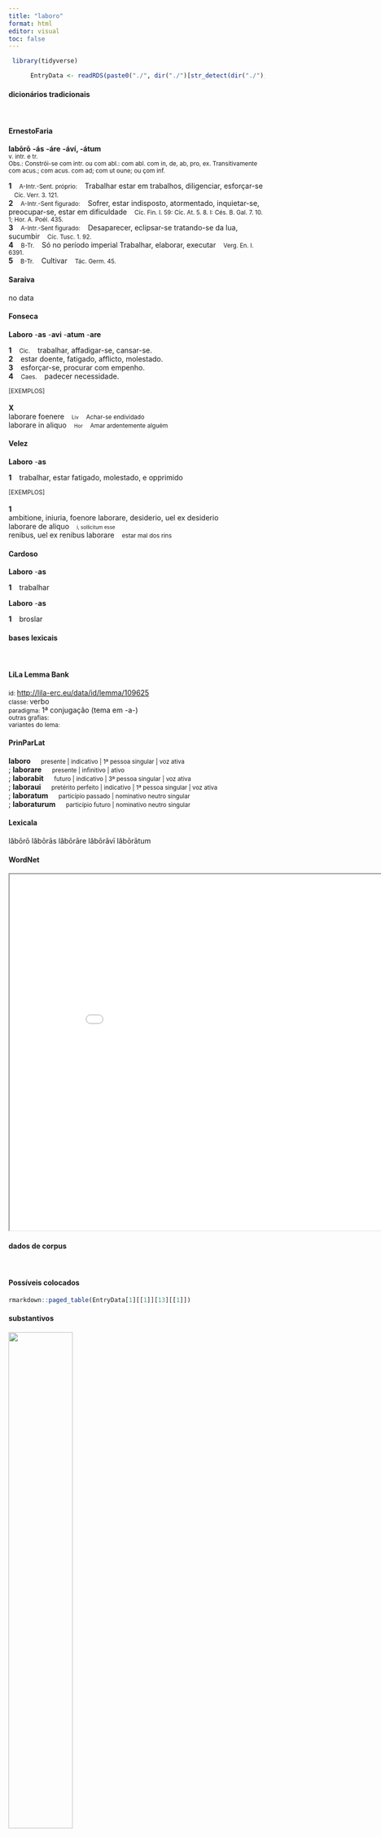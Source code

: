 ```yaml
---
title: "laboro"
format: html
editor: visual
toc: false
---
```



```r
 library(tidyverse) 

      EntryData <- readRDS(paste0("./", dir("./")[str_detect(dir("./"), "_xx108-97-98-111-114-111xx_.rds")]))

```


#### dicionários tradicionais

&emsp;




::: panel-tabset

#### ErnestoFaria

<b>labōrō</b> <b>-ás</b> <b>-áre</b> <b>-áví, -átum</b> <br> <small>v. intr. e tr.</small> <br> <small>Obs.: Constrói-se com intr. ou com abl.: com abl. com in, de, ab, pro, ex. Transitivamente com acus.; com acus. com ad; com ut oune; ou çom inf.</small>   <p> <b>1</b> &ensp; <small>A-Intr.-Sent. próprio:</small> &ensp; Trabalhar estar em trabalhos, diligenciar, esforçar-se &ensp; <small>Cíc. Verr. 3. 121.</small> <br> <b>2</b> &ensp; <small>A-Intr.-Sent figurado:</small> &ensp; Sofrer, estar indisposto, atormentado, inquietar-se, preocupar-se, estar em dificuldade &ensp; <small>Cíc. Fin. I. 59: Cíc. At. 5. 8. I: Cés. B. Gal. 7. 10. 1; Hor. A. Poél. 435.</small> <br> <b>3</b> &ensp; <small>A-Intr.-Sent figurado:</small> &ensp; Desaparecer, eclipsar-se tratando-se da lua, sucumbir &ensp; <small>Cíc. Tusc. 1. 92.</small> <br> <b>4</b> &ensp; <small>B-Tr.</small> &ensp; Só no período imperial Trabalhar, elaborar, executar &ensp; <small>Verg. En. I. 6391.</small> <br> <b>5</b> &ensp; <small>B-Tr.</small> &ensp; Cultivar &ensp; <small>Tác. Germ. 45.</small> </p>




#### Saraiva

no data




#### Fonseca

<b>Laboro</b> -<b>as</b> -<b>avi</b> -<b>atum</b> -<b>are</b>   <p> <b>1</b> &ensp; <small>Cic.</small> &ensp; trabalhar, affadigar-se, cansar-se. <br> <b>2</b> &ensp; estar doente, fatigado, afflicto, molestado. <br> <b>3</b> &ensp; esforçar-se, procurar com empenho. <br> <b>4</b> &ensp; <small>Caes.</small> &ensp; padecer necessidade. </p>   <p><small>[EXEMPLOS]</small><br> <br><b>X</b><br>laborare foenere &ensp; <small><small>Liv</small></small> &ensp; <small>Achar-se endividado</small> <br> laborare in aliquo &ensp; <small><small>Hor</small></small> &ensp; <small>Amar ardentemente alguém</small> </p>




#### Velez

<b>Laboro</b> -<b>as</b>   <p> <b>1</b> &ensp; trabalhar, estar fatigado, molestado, e opprimido </p>   <p><small>[EXEMPLOS]</small><br> <br><b>1</b><br>ambitione, iniuria, foenore laborare, desiderio, uel ex desiderio <br> laborare de aliquo &ensp; <small><small>i, sollicitum esse</small></small> <br> renibus, uel ex renibus laborare &ensp; <small>estar mal dos rins</small> </p>




#### Cardoso

<b>Laboro</b> -<b>as</b>   <p> <b>1</b> &ensp; trabalhar </p> 
 <b>Laboro</b> -<b>as</b>   <p> <b>1</b> &ensp; broslar </p>


:::



#### bases lexicais

&emsp;






::: panel-tabset

#### LiLa Lemma Bank

<small> id: </small> <a href=' http://lila-erc.eu/data/id/lemma/109625 ' target="_blank"> http://lila-erc.eu/data/id/lemma/109625 </a> <br>
<small> classe: </small> verbo    <br>
<small> paradigma: </small> 1ª conjugação (tema em -a-) <br>
<small> outras grafias: </small>  <br>
<small> variantes do lema: </small>  <br>





#### PrinParLat

<b> laboro </b>&emsp;<small> presente | indicativo | 1ª pessoa singular | voz ativa </small><br>
; <b> laborare </b>&emsp;<small> presente | infinitivo | ativo </small><br>
; <b> laborabit </b>&emsp;<small> futuro | indicativo | 3ª pessoa singular | voz ativa </small><br>
; <b> laboraui </b>&emsp;<small> pretérito perfeito | indicativo | 1ª pessoa singular | voz ativa </small><br>
; <b> laboratum </b>&emsp;<small> particípio passado | nominativo neutro singular </small><br>
; <b> laboraturum </b>&emsp;<small> particípio futuro | nominativo neutro singular </small><br>





#### Lexicala

lăbōrō 
 lăbōrās 
 lăbōrāre 
 lăbōrāvī 
 lăbōrātum




#### WordNet

<iframe width='900' height='700' src='Media/Tree__xx108-97-98-111-114-111xx__sem_type_lexemes_pt.html'>

</iframe>


:::



#### dados de corpus

&emsp;




::: panel-tabset

#### Possíveis colocados

```r

rmarkdown::paged_table(EntryData[1][[1]][13][[1]])

```


#### substantivos

![](./Media/wordcloud__xx108-97-98-111-114-111xx__BY_collocate_scoreSUBST.webp){width=50% fig-alt='This chart plots collocate by scoreSUBST, for the headword laboro here are all the values plotted: collocate: uigilo; scoreSUBST: 0. collocate: ne; scoreSUBST: 0. collocate: non; scoreSUBST: 0'}




#### adjetivos

![](./Media/wordcloud__xx108-97-98-111-114-111xx__BY_collocate_scoreADJ.webp){width=50% fig-alt='This chart plots collocate by scoreADJ, for the headword laboro here are all the values plotted: collocate: uigilo; scoreADJ: 0. collocate: ne; scoreADJ: 0. collocate: non; scoreADJ: 0'}




#### verbos

![](./Media/wordcloud__xx108-97-98-111-114-111xx__BY_collocate_scoreVERBO.webp){width=50% fig-alt='This chart plots collocate by scoreVERBO, for the headword laboro here are all the values plotted: collocate: uigilo; scoreVERBO: 2. collocate: ne; scoreVERBO: 0. collocate: non; scoreVERBO: 0'}




#### advérbios

![](./Media/wordcloud__xx108-97-98-111-114-111xx__BY_collocate_scoreADV.webp){width=50% fig-alt='This chart plots collocate by scoreADV, for the headword laboro here are all the values plotted: collocate: uigilo; scoreADV: 0. collocate: ne; scoreADV: 0. collocate: non; scoreADV: 2'}




#### preposições e conjunções

![](./Media/wordcloud__xx108-97-98-111-114-111xx__BY_collocate_scoreFUNC.webp){width=50% fig-alt='This chart plots collocate by scoreFUNC, for the headword laboro here are all the values plotted: collocate: uigilo; scoreFUNC: 0. collocate: ne; scoreFUNC: 20. collocate: non; scoreFUNC: 0'}


:::



::: panel-tabset

#### ExemplosTraduzidos

<p> quod ne nunc quidem fieri <b>laborabo</b> <br> <small> Sen.Ep.124.1 <br> Me esforçarei para que isso não suceda agora. <small> [JDD] </small> </small> </p>
; <p> tuo uitio rerum ne <b>labores</b> nil referre putas <br> <small> Hor.S.1.2.76 <br> Achas que não faz nenhuma diferença se sofres por culpa tua ou das circunstâncias? <small> [JDD] </small> </small> </p>
; <p> in quibus si Scaurus non fuerit in hoc iudicio valde <b>laborabit</b> <br> <small> Cic.Att.4.15.9 <br> Se Escauro não estiver entre eles, passará muito mal neste julgamento. <small> [JDD] </small> </small> </p>
; <p> neque uero cum aliquid mandarat confectum putabat nihil erat quod non ipse obiret occurreret uigilaret <b>laboraret</b> frigus sitim famem ferre poterat <br> <small> Cic.Catil.3.16.14 <br> E, na verdade, quando dava alguma ordem, não a considerava executada.; não havia nada que ele próprio não afrontasse, acorresse, vigiasse, labutasse; era capaz de suportar o frio, a sede, a fome. <small> [JDD] </small> </small> </p>





#### Frequência por autor

![](./Media/barchart__xx108-97-98-111-114-111xx__lemma_BY_author_Frequencies.webp){width=50% fig-alt='This charts plots the frequency of lemma by author_Frequencies. The Horatius subcorpus registers the highest normalized frequency, with the value of 8.88 and an absolute frequency of 10. The Ovidius subcorpus follows, with a normalized frequency of 1.72 and an absolute frequency of 1. the subcorpus with the least normalized frequency is Suetonius with the normalized value of 0 and an absolute freqeuncy of 0. here are all the values: subcorpus: Caesar ; normalized frequency: 3 ; absolute frequency: 1.13301608882846. subcorpus: Cicero ; normalized frequency: 31 ; absolute frequency: 1.93117540056316. subcorpus: Horatius ; normalized frequency: 10 ; absolute frequency: 8.88020602077968. subcorpus: Ovidius ; normalized frequency: 1 ; absolute frequency: 1.71585449553878. subcorpus: Phaedrus ; normalized frequency: 3 ; absolute frequency: 4.5544253833308. subcorpus: Sallustius ; normalized frequency: 2 ; absolute frequency: 1.85511548093869. subcorpus: Seneca ; normalized frequency: 15 ; absolute frequency: 2.79949982269834. subcorpus: Suetonius ; normalized frequency: 0 ; absolute frequency: 0. subcorpus: Tacitus ; normalized frequency: 0 ; absolute frequency: 0. subcorpus: Vergilius ; normalized frequency: 1 ; absolute frequency: 1.93050193050193. subcorpus: Hieronymus ; normalized frequency: 1 ; absolute frequency: 2.24668613794653'}




#### Frequência por gênero

![](./Media/barchart__xx108-97-98-111-114-111xx__lemma_BY_genre_Frequencies.webp){width=50% fig-alt='This charts plots the frequency of lemma by genre_Frequencies. The Poesia.lírica subcorpus registers the highest normalized frequency, with the value of 8.41 and an absolute frequency of 10. The Prosa.epistolográfica subcorpus follows, with a normalized frequency of 3.44 and an absolute frequency of 13. the subcorpus with the least normalized frequency is Poesia.trágica with the normalized value of 0 and an absolute freqeuncy of 0. here are all the values: subcorpus: Prosa.histórica ; normalized frequency: 5 ; absolute frequency: 1.21716692227172. subcorpus: Prosa.filosófica ; normalized frequency: 16 ; absolute frequency: 2.63587090822227. subcorpus: Prosa.oratória ; normalized frequency: 17 ; absolute frequency: 1.63221414649602. subcorpus: Prosa.epistolográfica ; normalized frequency: 13 ; absolute frequency: 3.4447123665174. subcorpus: Poesia.lírica ; normalized frequency: 10 ; absolute frequency: 8.4125515268781. subcorpus: Poesia.didática ; normalized frequency: 4 ; absolute frequency: 3.39299346848757. subcorpus: Poesia.trágica ; normalized frequency: 0 ; absolute frequency: 0. subcorpus: Poesia.épica ; normalized frequency: 1 ; absolute frequency: 1.93050193050193. subcorpus: Prosa.ficcional ; normalized frequency: 1 ; absolute frequency: 2.24668613794653'}




#### Frequência por século

![](./Media/barchart__xx108-97-98-111-114-111xx__lemma_BY_period_Frequencies.webp){width=50% fig-alt='This charts plots the frequency of lemma by period_Frequencies. The I.d.C. subcorpus registers the highest normalized frequency, with the value of 2.91 and an absolute frequency of 19. The II.d.C. subcorpus follows, with a normalized frequency of 0 and an absolute frequency of 0. the subcorpus with the least normalized frequency is II.d.C. with the normalized value of 0 and an absolute freqeuncy of 0. here are all the values: subcorpus: I.a.C. ; normalized frequency: 47 ; absolute frequency: 2.18757272515709. subcorpus: I.d.C. ; normalized frequency: 19 ; absolute frequency: 2.90653204834022. subcorpus: II.d.C. ; normalized frequency: 0 ; absolute frequency: 0. subcorpus: IV.d.C. ; normalized frequency: 1 ; absolute frequency: 2.24668613794653'}


:::

